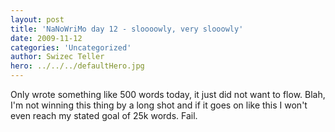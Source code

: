 ```yaml
---
layout: post
title: 'NaNoWriMo day 12 - sloooowly, very slooowly'
date: 2009-11-12
categories: 'Uncategorized'
author: Swizec Teller
hero: ../../../defaultHero.jpg
---
```

Only wrote something like 500 words today, it just did not want to flow. Blah, I'm not winning this thing by a long shot and if it goes on like this I won't even reach my stated goal of 25k words. Fail.





>